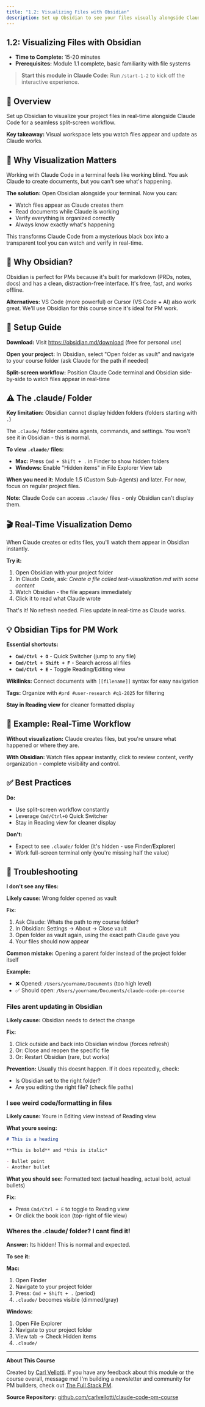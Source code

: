 ```yaml
---
title: "1.2: Visualizing Files with Obsidian"
description: Set up Obsidian to see your files visually alongside Claude Code for a seamless split-screen workflow
---
```


## 1.2: Visualizing Files with Obsidian

 - **Time to Complete:** 15-20 minutes
 - **Prerequisites:** Module 1.1 complete, basic familiarity with file systems


> **Start this module in Claude Code:** Run `/start-1-2` to kick off the interactive experience.

## 📖 Overview

Set up Obsidian to visualize your project files in real-time alongside Claude Code for a seamless split-screen workflow.

**Key takeaway:** Visual workspace lets you watch files appear and update as Claude works.


## 🎯 Why Visualization Matters

Working with Claude Code in a terminal feels like working blind. You ask Claude to create documents, but you can't see what's happening.

**The solution:** Open Obsidian alongside your terminal. Now you can:
- Watch files appear as Claude creates them
- Read documents while Claude is working
- Verify everything is organized correctly
- Always know exactly what's happening

This transforms Claude Code from a mysterious black box into a transparent tool you can watch and verify in real-time.


## 🎨 Why Obsidian?

Obsidian is perfect for PMs because it's built for markdown (PRDs, notes, docs) and has a clean, distraction-free interface. It's free, fast, and works offline.

**Alternatives:** VS Code (more powerful) or Cursor (VS Code + AI) also work great. We'll use Obsidian for this course since it's ideal for PM work.


## 🚀 Setup Guide

**Download:** Visit https://obsidian.md/download (free for personal use)

**Open your project:** In Obsidian, select "Open folder as vault" and navigate to your course folder (ask Claude for the path if needed)

**Split-screen workflow:** Position Claude Code terminal and Obsidian side-by-side to watch files appear in real-time


## ⚠️ The .claude/ Folder

**Key limitation:** Obsidian cannot display hidden folders (folders starting with `.`)

The `.claude/` folder contains agents, commands, and settings. You won't see it in Obsidian - this is normal.

**To view `.claude/` files:**
- **Mac:** Press `Cmd + Shift + .` in Finder to show hidden folders
- **Windows:** Enable "Hidden items" in File Explorer View tab

**When you need it:** Module 1.5 (Custom Sub-Agents) and later. For now, focus on regular project files.

**Note:** Claude Code can access `.claude/` files - only Obsidian can't display them.


## 🎬 Real-Time Visualization Demo

When Claude creates or edits files, you'll watch them appear in Obsidian instantly.

**Try it:**

1. Open Obsidian with your project folder
2. In Claude Code, ask: *Create a file called test-visualization.md with some content*
3. Watch Obsidian - the file appears immediately
4. Click it to read what Claude wrote

That's it! No refresh needed. Files update in real-time as Claude works.


## 💡 Obsidian Tips for PM Work

**Essential shortcuts:**
- **`Cmd/Ctrl + O`** - Quick Switcher (jump to any file)
- **`Cmd/Ctrl + Shift + F`** - Search across all files
- **`Cmd/Ctrl + E`** - Toggle Reading/Editing view

**Wikilinks:** Connect documents with `[[filename]]` syntax for easy navigation

**Tags:** Organize with `#prd #user-research #q1-2025` for filtering

**Stay in Reading view** for cleaner formatted display


## 💼 Example: Real-Time Workflow

**Without visualization:** Claude creates files, but you're unsure what happened or where they are.

**With Obsidian:** Watch files appear instantly, click to review content, verify organization - complete visibility and control.


## ✅ Best Practices

**Do:**
- Use split-screen workflow constantly
- Leverage `Cmd/Ctrl+O` Quick Switcher
- Stay in Reading view for cleaner display

**Don't:**
- Expect to see `.claude/` folder (it's hidden - use Finder/Explorer)
- Work full-screen terminal only (you're missing half the value)


## 🐛 Troubleshooting

**I don't see any files:**

**Likely cause:** Wrong folder opened as vault

**Fix:**
1. Ask Claude: Whats the path to my course folder?
2. In Obsidian: Settings → About → Close vault
3. Open folder as vault again, using the exact path Claude gave you
4. Your files should now appear

**Common mistake:** Opening a parent folder instead of the project folder itself

**Example:**
- ❌ Opened: `/Users/yourname/Documents` (too high level)
- ✅ Should open: `/Users/yourname/Documents/claude-code-pm-course`

### Files arent updating in Obsidian

**Likely cause:** Obsidian needs to detect the change

**Fix:**
1. Click outside and back into Obsidian window (forces refresh)
2. Or: Close and reopen the specific file
3. Or: Restart Obsidian (rare, but works)

**Prevention:** Usually this doesnt happen. If it does repeatedly, check:
- Is Obsidian set to the right folder?
- Are you editing the right file? (check file paths)

### I see weird code/formatting in files

**Likely cause:** Youre in Editing view instead of Reading view

**What youre seeing:**
```markdown
# This is a heading

**This is bold** and *this is italic*

- Bullet point
- Another bullet
```

**What you should see:** Formatted text (actual heading, actual bold, actual bullets)

**Fix:**
- Press `Cmd/Ctrl + E` to toggle to Reading view
- Or click the book icon (top-right of file view)

### Wheres the .claude/ folder? I cant find it!

**Answer:** Its hidden! This is normal and expected.

**To see it:**

**Mac:**
1. Open Finder
2. Navigate to your project folder
3. Press: `Cmd + Shift + .` (period)
4. `.claude/` becomes visible (dimmed/gray)

**Windows:**
1. Open File Explorer
2. Navigate to your project folder
3. View tab → Check Hidden items
4. `.claude/`

---

**About This Course**

Created by [Carl Vellotti](https://www.linkedin.com/in/carlvellotti/). If you have any feedback about this module or the course overall, message me! I'm building a newsletter and community for PM builders, check out [The Full Stack PM](https://fullstack-pm.com/subscribe).

**Source Repository:** [github.com/carlvellotti/claude-code-pm-course](https://github.com/carlvellotti/claude-code-pm-course)
